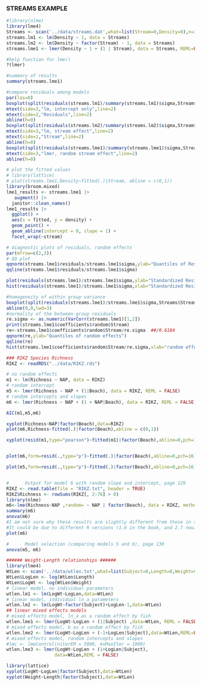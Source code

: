 <!-- ################################### -->
<!-- #### MAR 536 Biol. Stats II -->
<!-- # Spring 2023 -->
<!-- # Lecture 13 -->
<!-- # 14 March 2023 -->
<!-- # Instructor: Gavin Fay, gfay@umassd.edu -->
<!-- ################################### -->


### STREAMS EXAMPLE

```r
#library(nlme)
library(lme4)
Streams <- scan('../data/streams.dat',what=list(Stream=0,Density=0),n=3*18,skip=5)
streams.lm1 <- lm(Density ~ 1, data = Streams)
streams.lm2 <- lm(Density ~ factor(Stream) - 1, data = Streams)
streams.lme1 <- lmer(Density ~ 1 + (1 | Stream), data = Streams, REML=FALSE)
```


```r
#help function for lme()
?(lmer)
```


```r
#summary of results
summary(streams.lme1)
```


```r
#compare residuals among models
par(las=0)
boxplot(split(residuals(streams.lm1)/summary(streams.lm1)$sigma,Streams$Stream))
mtext(side=3,"lm, intercept only",line=2)
mtext(side=2,"Residuals",line=2)
abline(h=0)
boxplot(split(residuals(streams.lm2)/summary(streams.lm2)$sigma,Streams$Stream))
mtext(side=3,"lm, stream effect",line=2)
mtext(side=1,"Stream",line=2)
abline(h=0)
boxplot(split(residuals(streams.lme1)/summary(streams.lme1)$sigma,Streams$Stream))
mtext(side=3,"lmer, random stream effect",line=2)
abline(h=0)
```


```r
# plot the fitted values
# library(lattice)
# plot(streams.lme1,Density~fitted(.)|Stream, abline = c(0,1))
library(broom.mixed)
lme1_results <- streams.lme1 |>
   augment() |>
  janitor::clean_names()
lme1_results |>
  ggplot() +
  aes(x = fitted, y = density) +
  geom_point() +
  geom_abline(intercept = 0, slope = 1) +
  facet_wrap(~stream)
```


```r
# diagnostic plots of residuals, random effects
par(mfrow=c(2,3))
# QQ plot
qqnorm(streams.lme1$residuals/streams.lme1$sigma,ylab="Quantiles of Residuals")
qqline(streams.lme1$residuals/streams.lme1$sigma)

plot(residuals(streams.lme1)/streams.lme1$sigma,ylab="Standardized Residuals")
hist(residuals(streams.lme1)/streams.lme1$sigma,xlab="Standardized Residuals",main="")

#homogeneity of within group variance
boxplot(split(residuals(streams.lme1)/streams.lme1$sigma,Streams$Stream),ylab="Standardized Residual",xlab="Stream",csi=0.2)
abline(0,0,lwd=3)
#normality of the between-group residuals
re.sigma <- as.numeric(VarCorr(streams.lme1)[1,2])
print(streams.lme1$coefficients$random$Stream)
re<-streams.lme1$coefficients$random$Stream/re.sigma  ##/0.6184
qqnorm(re,ylab="Quantiles of random effects")
qqline(re)
hist(streams.lme1$coefficients$random$Stream/re.sigma,xlab="random effects",main="")
```


```r
### RIKZ Species Richness
RIKZ <- readRDS("../data/RIKZ.rds")

# no random effects
m1 <- lm(Richness ~ NAP, data = RIKZ)
# random intercept
m5 <- lmer(Richness ~ NAP + (1|Beach), data = RIKZ, REML = FALSE)
# random intercepts and slopes
m6 <- lmer(Richness ~ NAP + (1 + NAP|Beach), data = RIKZ, REML = FALSE)

AIC(m1,m5,m6)

xyplot(Richness~NAP|factor(Beach),data=RIKZ)
plot(m6,Richness~fitted(.)|factor(Beach),abline = c(0,1))

xyplot(resid(m1,type="pearson")~fitted(m1)|factor(Beach),abline=0,pch=16,ylab="stdized residuals")


plot(m6,form=resid(.,type="p")~fitted(.)|factor(Beach),abline=0,pch=16)

plot(m5,form=resid(.,type="p")~fitted(.)|factor(Beach),abline=0,pch=16)


#      Output for model 6 with random slope and intercept, page 129
RIKZ <- read.table(file = "RIKZ.txt", header = TRUE)
RIKZ$Richness <- rowSums(RIKZ[, 2:76] > 0)
library(nlme)
m6<-lme(Richness~NAP ,random= ~ NAP | factor(Beach), data = RIKZ, method="REML")
summary(m6)
anova(m6)
#I am not sure why these results are slightly different from those in the book
#It could be due to different R versions (1.6 in the book, and 2.7 now)
plot(m6)

#      Model selection (comparing models 5 and 6), page 130
anova(m5, m6)
```


```r
###### Weight-Length relationships ######
library(lme4)
WtLen <- scan('../data/wtlen.txt',what=list(Subject=0,Length=0,Weight=0),n=3*100,skip=1)
WtLen$LogLen <- log(WtLen$Length)
WtLen$LogWt <- log(WtLen$Weight)
# linear model, no individual parameters
wtlen.lm1 <- lm(LogWt~LogLen,data=WtLen)
# linear model, individual ln_a parameters
wtlen.lm2 <- lm(LogWt~factor(Subject)+LogLen-1,data=WtLen)
## linear mixed effects models
# mixed effects model, ln_a as a random effect by fish
wtlen.lme1 <- lmer(LogWt~LogLen + (1|Subject) ,data=WtLen, REML = FALSE)
# mixed effects model, b as a random effect by fish
wtlen.lme2 <- lmer(LogWt~LogLen + (-1+LogLen|Subject),data=WtLen,REML=FALSE)
# mixed effects model, random intercepts and slopes
#lmc <- lmeControl(niterEM = 5000, msMaxIter = 1000)
wtlen.lme3 <- lmer(LogWt~LogLen + (1+LogLen|Subject), 
                  data=WtLen,REML = FALSE)
```


```r
library(lattice)
xyplot(LogWt~LogLen|factor(Subject),data=WtLen)
xyplot(Weight~Length|factor(Subject),data=WtLen)



```

